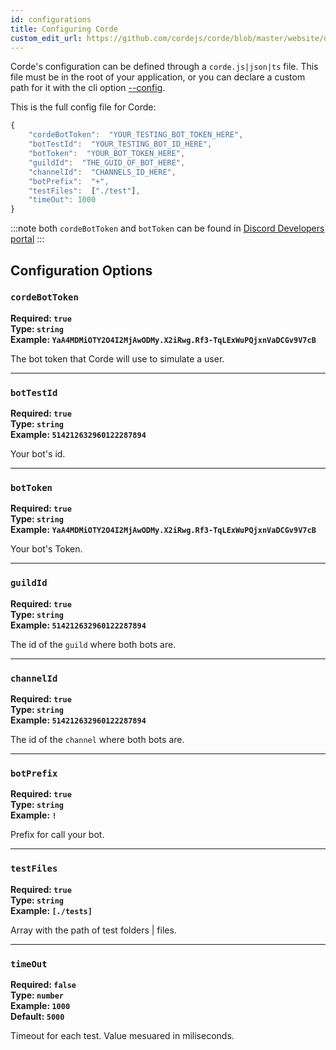 ```yaml
---
id: configurations
title: Configuring Corde
custom_edit_url: https://github.com/cordejs/corde/blob/master/website/docs/Configuration.md
---
```


Corde's configuration can be defined through a `corde.js|json|ts` file. This file must be in the root of your application,
or you can declare a custom path for it with the cli option [--config](CLI.mdx#--config).

This is the full config file for Corde:

```javascript
{
	"cordeBotToken":  "YOUR_TESTING_BOT_TOKEN_HERE",
	"botTestId":  "YOUR_TESTING_BOT_ID_HERE",
	"botToken":  "YOUR_BOT_TOKEN_HERE",
	"guildId":  "THE_GUID_OF_BOT_HERE",
	"channelId":  "CHANNELS_ID_HERE",
	"botPrefix":  "+",
    "testFiles":  ["./test"],
    "timeOut": 1000
}
```

:::note
both `cordeBotToken` and `botToken` can be found in [Discord Developers portal](https://discord.com/developers/applications)
:::

## Configuration Options

### `cordeBotToken`

**Required: `true`**  
**Type: `string`**  
**Example: `YaA4MDMiOTY2O4I2MjAwODMy.X2iRwg.Rf3-TqLExWuPQjxnVaDCGv9V7cB`**

The bot token that Corde will use to simulate a user.

---

### `botTestId`

**Required: `true`**  
**Type: `string`**  
**Example: `514212632960122287894`**

Your bot's id.

---

### `botToken`

**Required: `true`**  
**Type: `string`**  
**Example: `YaA4MDMiOTY2O4I2MjAwODMy.X2iRwg.Rf3-TqLExWuPQjxnVaDCGv9V7cB`**

Your bot's Token.

---

### `guildId`

**Required: `true`**  
**Type: `string`**  
**Example: `514212632960122287894`**

The id of the `guild` where both bots are.

---

### `channelId`

**Required: `true`**  
**Type: `string`**  
**Example: `514212632960122287894`**

The id of the `channel` where both bots are.

---

### `botPrefix`

**Required: `true`**  
**Type: `string`**  
**Example: `!`**

Prefix for call your bot.

---

### `testFiles`

**Required: `true`**  
**Type: `string`**  
**Example: `[./tests]`**

Array with the path of test folders | files.

---

### `timeOut`

**Required: `false`**  
**Type: `number`**  
**Example: `1000`**  
**Default: `5000`**

Timeout for each test. Value mesuared in miliseconds.
